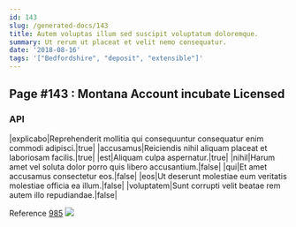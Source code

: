 ```yaml
---
id: 143
slug: /generated-docs/143
title: Autem voluptas illum sed suscipit voluptatum doloremque.
summary: Ut rerum ut placeat et velit nemo consequatur.
date: '2018-08-16'
tags: '["Bedfordshire", "deposit", "extensible"]'
---
```

## Page #143 : Montana Account incubate Licensed

### API

|explicabo|Reprehenderit mollitia qui consequuntur consequatur enim commodi adipisci.|true|
|accusamus|Reiciendis nihil aliquam placeat et laboriosam facilis.|true|
|est|Aliquam culpa aspernatur.|true|
|nihil|Harum amet vel soluta dolor porro quis libero accusantium.|false|
|qui|Et amet accusamus consectetur eos.|false|
|eos|Ut deserunt molestiae eum veritatis molestiae officia ea illum.|false|
|voluptatem|Sunt corrupti velit beatae rem autem illo repudiandae.|false|

Reference [985](/generated-docs/985)
![](/assets/cats-4.jpg)


